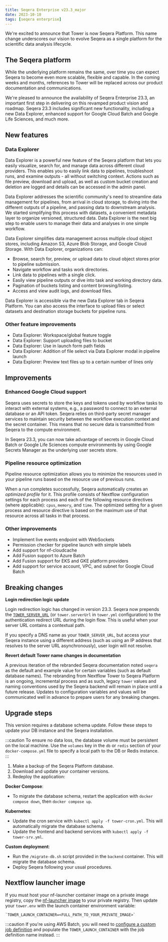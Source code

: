 ```yaml
---
title: Seqera Enterprise v23.3_major
date: 2023-10-10
tags: [seqera enterprise]
---
```


We're excited to announce that Tower is now Seqera Platform. This name change underscores our vision to evolve Seqera as a single platform for the scientific data analysis lifecycle.

## The Seqera platform

While the underlying platform remains the same, over time you can expect Seqera to become even more scalable, flexible and capable. In the coming weeks and months, references to Tower will be replaced across our product documentation and communications.

We're pleased to announce the availability of Seqera Enterprise 23.3, an important first step in delivering on this revamped product vision and roadmap. Seqera 23.3 includes significant new functionality, including a new Data Explorer, enhanced support for Google Cloud Batch and Google Life Sciences, and much more.

## New features

### Data Explorer

Data Explorer is a powerful new feature of the Seqera platform that lets you easily visualize, search for, and manage data across different cloud providers. This enables you to easily link data to pipelines, troubleshoot runs, and examine outputs - all without switching context. Actions such as file preview, download and upload, as well as custom bucket creation and deletion are logged and details can be accessed in the admin panel.

Data Explorer addresses the scientific community's need to streamline data management for pipelines, from arrival in cloud storage, to diving into the different outputs of a pipeline, and passing data to downstream analysis. We started simplifying this process with datasets, a convenient metadata layer to organize versioned, structured data. Data Explorer is the next big step to enable users to manage their data and analyses in one simple workflow.

Data Explorer simplifies data management across multiple cloud object stores, including Amazon S3, Azure Blob Storage, and Google Cloud Storage. With Data Explorer, organizations can:

- Browse, search for, preview, or upload data to cloud object stores prior to pipeline submission.
- Navigate workflow and tasks work directories.
- Link data to pipelines with a single click.
- Easily view pipeline outputs or dive into task and working directory data.
- Pagination of buckets listing and content browsing/listing.
- Access and view audit logs, and download files.

Data Explorer is accessible via the new Data Explorer tab in Seqera Platform. You can also access the interface to upload files or select datasets and destination storage buckets for pipeline runs.

### Other feature improvements

- Data Explorer: Workspace/global feature toggle
- Data Explorer: Support uploading files to bucket
- Data Explorer: Use in launch form path fields
- Data Explorer: Addition of file select via Data Explorer modal in pipeline launch
- Data Explorer: Preview text files up to a certain number of lines only

## Improvements

### Enhanced Google Cloud support

Seqera uses secrets to store the keys and tokens used by workflow tasks to interact with external systems, e.g., a password to connect to an external database or an API token. Seqera relies on third-party secret manager services to maintain security between the workflow execution context and the secret container. This means that no secure data is transmitted from Seqera to the compute environment.

In Seqera 23.3, you can now take advantage of secrets in Google Cloud Batch or Google Life Sciences compute environments by using Google Secrets Manager as the underlying user secrets store.

### Pipeline resource optimization

Pipeline resource optimization allows you to minimize the resources used in your pipeline runs based on the resource use of previous runs.

When a run completes successfully, Seqera automatically creates an _optimized profile_ for it. This profile consists of Nextflow configuration settings for each process and each of the following resource directives (where applicable): `cpus`, `memory`, and `time`. The optimized setting for a given process and resource directive is based on the maximum use of that resource across all tasks in that process.

### Other improvements

- Implement live events endpoint with WebSockets
- Permission checker for pipeline launch with simple labels
- Add support for nf-cloudcache
- Add Fusion support to Azure Batch
- Add Fusion support for EKS and GKE platform providers
- Add support for service account, VPC, and subnet for Google Cloud Batch

## Breaking changes

**Login redirection logic update**

Login redirection logic has changed in version 23.3. Seqera now prepends the [`TOWER_SERVER_URL`](https://docs.seqera.io/platform/23.3/enterprise/configuration/overview#basic-configuration) (or `tower.serverUrl` in `tower.yml` configuration) to the authentication redirect URL during the login flow. This is useful when your server URL contains a contextual path.

If you specify a DNS name as your `TOWER_SERVER_URL`, but access your Seqera instance using a different address (such as using an IP address that resolves to the server URL asynchronously), user login will not resolve.

**Revert default Tower name changes in documentation**

A previous iteration of the rebranded Seqera documentation noted `seqera` as the default and example value for certain variables (such as default database names). The rebranding from Nextflow Tower to Seqera Platform is an ongoing, incremental process and as such, legacy `tower` values and naming conventions used by the Seqera backend will remain in place until a future release. Updates to configuration variables and values will be communicated well in advance to prepare users for any breaking changes.

## Upgrade steps

This version requires a database schema update. Follow these steps to update your DB instance and the Seqera installation.

:::caution
To ensure no data loss, the database volume must be persistent on the local machine. Use the `volumes` key in the `db` or `redis` section of your `docker-compose.yml` file to specify a local path to the DB or Redis instance.
:::

1. Make a backup of the Seqera Platform database.
2. Download and update your container versions.
3. Redeploy the application:

**Docker Compose**:

- To migrate the database schema, restart the application with `docker compose down`, then `docker compose up`.

**Kubernetes**:

- Update the cron service with `kubectl apply -f tower-cron.yml`. This will automatically migrate the database schema.
- Update the frontend and backend services with `kubectl apply -f tower-srv.yml`.

**Custom deployment**:

- Run the `/migrate-db.sh` script provided in the `backend` container. This will migrate the database schema.
- Deploy Seqera following your usual procedures.

## Nextflow launcher image

If you must host your nf-launcher container image on a private image registry, copy the [nf-launcher image](https://quay.io/seqeralabs/nf-launcher:j17-23.04.1) to your private registry. Then update your `tower.env` with the launch container environment variable:

    `TOWER_LAUNCH_CONTAINER=<FULL_PATH_TO_YOUR_PRIVATE_IMAGE>`

:::caution
If you're using AWS Batch, you will need to [configure a custom job definition](https://docs.seqera.io/platform/23.3/advanced-topics/custom-launch-container) and populate the `TOWER_LAUNCH_CONTAINER` with the job definition name instead.
:::

